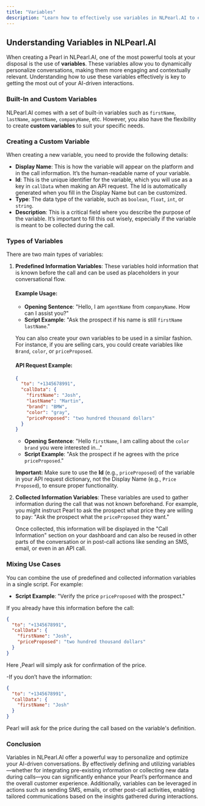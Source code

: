 ```yaml
---
title: "Variables"
description: "Learn how to effectively use variables in NLPearl.AI to enhance your Pearl's conversational flows."
---
```


## Understanding Variables in NLPearl.AI

When creating a Pearl in NLPearl.AI, one of the most powerful tools at your disposal is the use of **variables**. These variables allow you to dynamically personalize conversations, making them more engaging and contextually relevant. Understanding how to use these variables effectively is key to getting the most out of your AI-driven interactions.

### Built-In and Custom Variables

NLPearl.AI comes with a set of built-in variables such as `firstName`, `lastName`, `agentName`, `companyName`, etc. However, you also have the flexibility to create **custom variables** to suit your specific needs.

### Creating a Custom Variable

When creating a new variable, you need to provide the following details:

- **Display Name**: This is how the variable will appear on the platform and in the call information. It’s the human-readable name of your variable.
- **Id**: This is the unique identifier for the variable, which you will use as a key in `callData` when making an API request. The Id is automatically generated when you fill in the Display Name but can be customized.
- **Type**: The data type of the variable, such as `boolean`, `float`, `int`, or `string`.
- **Description**: This is a critical field where you describe the purpose of the variable. It’s important to fill this out wisely, especially if the variable is meant to be collected during the call.

### Types of Variables

There are two main types of variables:

1. **Predefined Information Variables**: These variables hold information that is known before the call and can be used as placeholders in your conversational flow.

   #### Example Usage:
   - **Opening Sentence**: "Hello, I am `agentName` from `companyName`. How can I assist you?"
   - **Script Example**: "Ask the prospect if his name is still `firstName` `lastName`."

   You can also create your own variables to be used in a similar fashion. For instance, if you are selling cars, you could create variables like `Brand`, `color`, or `priceProposed`.

   #### API Request Example:
   ```json
   {
     "to": "+1345678991",
     "callData": {
       "firstName": "Josh",
       "lastName": "Martin",
       "brand": "BMW",
       "color": "gray",
       "priceProposed": "two hundred thousand dollars"
     }
   }
   ```
	- **Opening Sentence**: "Hello `firstName`, I am calling about the `color` `brand` you were interested in..."
	- **Script Example**: "Ask the prospect if he agrees with the price `priceProposed`."

	**Important:** Make sure to use the **Id** (e.g., `priceProposed`) of the variable in your API request dictionary, not the Display Name (e.g., `Price Proposed`), to ensure proper functionality.
	   
	   
	   
2. **Collected Information Variables**: These variables are used to gather information during the call that was not known beforehand. For example, you might instruct Pearl to ask the prospect what price they are willing to pay: "Ask the prospect what the `priceProposed` they want."

   Once collected, this information will be displayed in the "Call Information" section on your dashboard and can also be reused in other parts of the conversation or in post-call actions like sending an SMS, email, or even in an API call.

### Mixing Use Cases

You can combine the use of predefined and collected information variables in a single script. For example:

- **Script Example**: "Verify the price `priceProposed` with the prospect."

If you already have this information before the call:
```json
{
  "to": "+1345678991",
  "callData": {
    "firstName": "Josh",
    "priceProposed": "two hundred thousand dollars"
  }
}
```
Here ,Pearl will simply ask for confirmation of the price. 

-If you don’t have the information:
```json
{
  "to": "+1345678991",
  "callData": {
    "firstName": "Josh"
  }
}
```
Pearl will ask for the price during the call based on the variable's definition.

### Conclusion

Variables in NLPearl.AI offer a powerful way to personalize and optimize your AI-driven conversations. By effectively defining and utilizing variables—whether for integrating pre-existing information or collecting new data during calls—you can significantly enhance your Pearl’s performance and the overall customer experience. Additionally, variables can be leveraged in actions such as sending SMS, emails, or other post-call activities, enabling tailored communications based on the insights gathered during interactions.